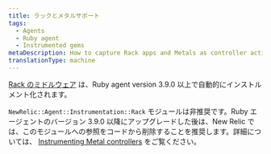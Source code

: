 ```yaml
---
title: ラックとメタルサポート
tags:
  - Agents
  - Ruby agent
  - Instrumented gems
metaDescription: How to capture Rack apps and Metals as controller actions in New Relic's Ruby agent.
translationType: machine
---
```


[Rack のミドルウェア](/docs/agents/ruby-agent/frameworks/rack-middlewares) は、Ruby agent version 3.9.0 以上で自動的にインストルメント化されます。

`NewRelic::Agent::Instrumentation::Rack` モジュールは非推奨です。Ruby エージェントのバージョン 3.9.0 以降にアップグレードした後は、New Relic では、このモジュールへの参照をコードから削除することを推奨します。詳細については、 [Instrumenting Metal controllers](/docs/agents/ruby-agent/frameworks/instrumenting-metal-controllers) をご覧ください。
